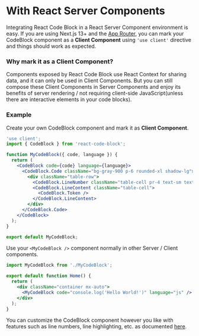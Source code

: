 # With React Server Components

Integrating React Code Block in a React Server Component environment is easy. If you are using Next.js 13+ and the [App Router](https://nextjs.org/docs/app),
you can mark your CodeBlock component as a **Client Component** using `'use client'` directive and things should work as expected.

### Why mark it as a Client Component?

Components exposed by React Code Block use React Context for sharing data, and it can only be used in Client Components. But you can still compose these Client Components
in Server Components and enjoy its benefits of server rendering / not requiring client-side JavaScript(unless there are interactive elements in your code blocks).

### Example

Create your own CodeBlock component and mark it as **Client Component**.

```jsx filename="MyCodeBlock.js" lines={[1]}
'use client';
import { CodeBlock } from 'react-code-block';

function MyCodeBlock({ code, language }) {
  return (
    <CodeBlock code={code} language={language}>
      <CodeBlock.Code className="bg-gray-900 p-6 rounded-xl shadow-lg">
        <div className="table-row">
          <CodeBlock.LineNumber className="table-cell pr-4 text-sm text-gray-500 text-right select-none" />
          <CodeBlock.LineContent className="table-cell">
            <CodeBlock.Token />
          </CodeBlock.LineContent>
        </div>
      </CodeBlock.Code>
    </CodeBlock>
  );
}

export default MyCodeBlock;
```

Use your `<MyCodeBlock />` component normally in other Server / Client components.

```jsx lines={[6]}
import MyCodeBlock from './MyCodeBlock';

export default function Home() {
  return (
    <div className="container mx-auto">
      <MyCodeBlock code="console.log('Hello World!')" language="js" />
    </div>
  );
}
```

You can customize the CodeBlock component however you like with features such as line numbers, line highlighting, etc. as documented [here](/usage#showing-line-numbers).
